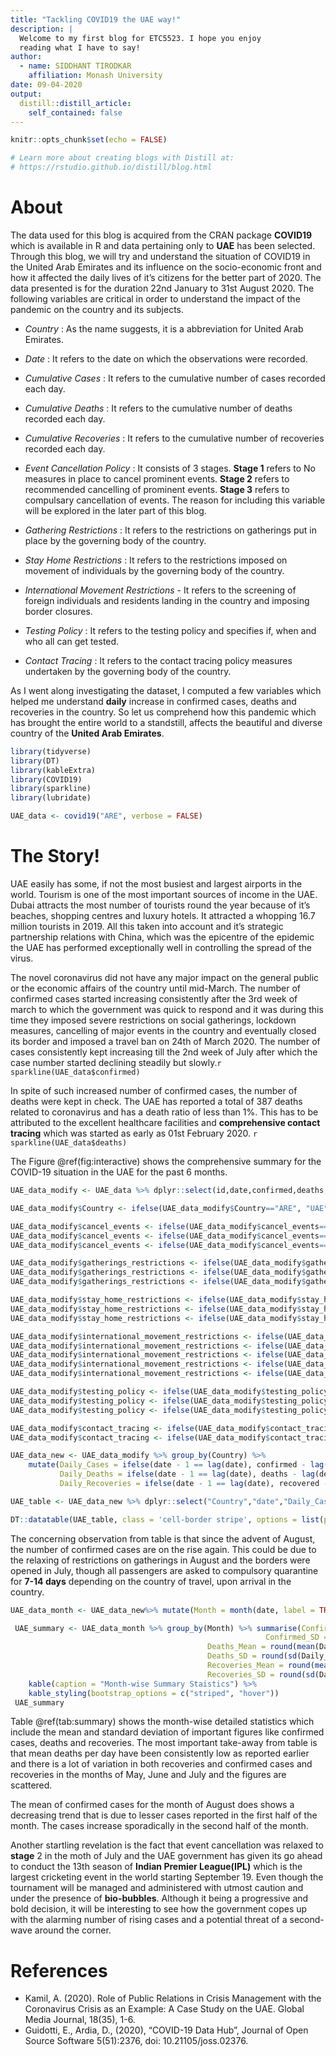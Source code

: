 ```yaml
---
title: "Tackling COVID19 the UAE way!"
description: |
  Welcome to my first blog for ETC5523. I hope you enjoy 
  reading what I have to say!
author:
  - name: SIDDHANT TIRODKAR 
    affiliation: Monash University
date: 09-04-2020
output:
  distill::distill_article:
    self_contained: false
---
```


```r
knitr::opts_chunk$set(echo = FALSE)

# Learn more about creating blogs with Distill at:
# https://rstudio.github.io/distill/blog.html

```

# About

The data used for this blog is acquired from the CRAN package **COVID19** which is available in R and data pertaining only to **UAE** has been selected. Through this blog, we will try and understand the situation of COVID19 in the United Arab Emirates and its influence on the socio-economic front and how it affected the daily lives of it's citizens for the better part of 2020. The data presented is for the duration 22nd January to 31st August 2020. The following variables are critical in order to understand the impact of the pandemic on the country and its subjects.

- *Country* : As the name suggests, it is a abbreviation for United Arab Emirates.

- *Date* : It refers to the date on which the observations were recorded.

- *Cumulative Cases* : It refers to the cumulative number of cases recorded each day.

- *Cumulative Deaths* : It refers to the cumulative number of deaths recorded each day.

- *Cumulative Recoveries* : It refers to the cumulative number of recoveries recorded each day.

- *Event Cancellation Policy* : It consists of 3 stages. **Stage 1** refers to No measures in place to cancel prominent events. **Stage 2** refers to recommended cancelling of prominent events. **Stage 3** refers to compulsary cancellation of events. The reason for including this variable will be explored in the later part of this blog.

- *Gathering Restrictions* : It refers to the restrictions on gatherings put in place by the governing body of the country.

- *Stay Home Restrictions* : It refers to the restrictions imposed on movement of individuals by the governing body of the country.

- *International Movement Restrictions* - It refers to the screening of foreign individuals and residents landing in the country and imposing border closures.

- *Testing Policy* : It refers to the testing policy and specifies if, when and who all can get tested.

- *Contact Tracing* : It refers to the contact tracing policy measures undertaken by the governing body of the country.

As I went along investigating the dataset, I computed a few variables which helped me understand **daily** increase in confirmed cases, deaths and recoveries in the country. So let us comprehend how this pandemic which has brought the entire world to a standstill, affects the beautiful and diverse country of the **United Arab Emirates**.

```r
library(tidyverse)
library(DT)
library(kableExtra)
library(COVID19)
library(sparkline)
library(lubridate)
```

```r
UAE_data <- covid19("ARE", verbose = FALSE)
```

# The Story!

UAE easily has some, if not the most busiest and largest airports in the world. Tourism is one of the most important sources of income in the UAE. Dubai attracts the most number of tourists round the year because of it's beaches, shopping centres and luxury hotels. It attracted a whopping 16.7 million tourists in 2019. All this taken into account and it's strategic partnership relations with China, which was the epicentre of the epidemic the UAE has performed exceptionally well in controlling the spread of the virus. 

The novel coronavirus did not have any major impact on the general public or the economic affairs of the country until mid-March. The number of confirmed cases started increasing consistently after the 3rd week of march to which the government was quick to respond and it was during this time they imposed severe restrictions on social gatherings, lockdown measures, cancelling of major events in the country and eventually closed its border and imposed a travel ban on 24th of March 2020. The number of cases consistently kept increasing till the 2nd week of July after which the case number started declining steadily but slowly.`r sparkline(UAE_data$confirmed)`

In spite of such increased number of confirmed cases, the number of deaths were kept in check. The UAE has reported a total of 387 deaths related to coronavirus and has a death ratio of less than 1%. This has to be attributed to the excellent healthcare facilities and **comprehensive contact tracing** which was started as early as 01st February 2020. `r sparkline(UAE_data$deaths)`

The Figure \@ref(fig:interactive) shows the comprehensive summary for the COVID-19 situation in the UAE for the past 6 months.



```r
UAE_data_modify <- UAE_data %>% dplyr::select(id,date,confirmed,deaths,recovered,cancel_events, gatherings_restrictions, stay_home_restrictions, international_movement_restrictions, testing_policy, contact_tracing) %>% rename(Country = id) %>% head(223)
```

```r
UAE_data_modify$Country <- ifelse(UAE_data_modify$Country=="ARE", "UAE", UAE_data_modify$Country)
```

```r
UAE_data_modify$cancel_events <- ifelse(UAE_data_modify$cancel_events=="0", "stage1", UAE_data_modify$cancel_events) 
UAE_data_modify$cancel_events <- ifelse(UAE_data_modify$cancel_events=="1", "stage2", UAE_data_modify$cancel_events)
UAE_data_modify$cancel_events <- ifelse(UAE_data_modify$cancel_events=="2", "stage3", UAE_data_modify$cancel_events)
```

```r
UAE_data_modify$gatherings_restrictions <- ifelse(UAE_data_modify$gatherings_restrictions=="0", "No Restrictions", UAE_data_modify$gatherings_restrictions)
UAE_data_modify$gatherings_restrictions <- ifelse(UAE_data_modify$gatherings_restrictions=="2", "100-1000 People allowed", UAE_data_modify$gatherings_restrictions)
UAE_data_modify$gatherings_restrictions <- ifelse(UAE_data_modify$gatherings_restrictions=="4", "Less than 10", UAE_data_modify$gatherings_restrictions)
```

```r
UAE_data_modify$stay_home_restrictions <- ifelse(UAE_data_modify$stay_home_restrictions=="0", "No Measures", UAE_data_modify$stay_home_restrictions)
UAE_data_modify$stay_home_restrictions <- ifelse(UAE_data_modify$stay_home_restrictions=="1", "Recommended staying at home", UAE_data_modify$stay_home_restrictions)
UAE_data_modify$stay_home_restrictions <- ifelse(UAE_data_modify$stay_home_restrictions=="2", "Restrictions on leaving home", UAE_data_modify$stay_home_restrictions)
```

```r
UAE_data_modify$international_movement_restrictions <- ifelse(UAE_data_modify$international_movement_restrictions=="0", "No Measures", UAE_data_modify$international_movement_restrictions)
UAE_data_modify$international_movement_restrictions <- ifelse(UAE_data_modify$international_movement_restrictions=="1", "Screening", UAE_data_modify$international_movement_restrictions)
UAE_data_modify$international_movement_restrictions <- ifelse(UAE_data_modify$international_movement_restrictions=="2", "Quarantine Measures", UAE_data_modify$international_movement_restrictions)
UAE_data_modify$international_movement_restrictions <- ifelse(UAE_data_modify$international_movement_restrictions=="3", "Ban on high-risk regions", UAE_data_modify$international_movement_restrictions)
UAE_data_modify$international_movement_restrictions <- ifelse(UAE_data_modify$international_movement_restrictions=="4", "Border Closed", UAE_data_modify$international_movement_restrictions)
```

```r
UAE_data_modify$testing_policy <- ifelse(UAE_data_modify$testing_policy=="0", "No Testing", UAE_data_modify$testing_policy)
UAE_data_modify$testing_policy <- ifelse(UAE_data_modify$testing_policy=="1", "Testing only if symptoms show", UAE_data_modify$testing_policy)
UAE_data_modify$testing_policy <- ifelse(UAE_data_modify$testing_policy=="3", "Open Public Testing", UAE_data_modify$testing_policy)
```

```r
UAE_data_modify$contact_tracing <- ifelse(UAE_data_modify$contact_tracing=="0", "No Contact Tracing", UAE_data_modify$contact_tracing)
UAE_data_modify$contact_tracing <- ifelse(UAE_data_modify$contact_tracing=="2", "Comprehensive Contact Tracing", UAE_data_modify$contact_tracing)
```



```r
UAE_data_new <- UAE_data_modify %>% group_by(Country) %>% 
    mutate(Daily_Cases = ifelse(date - 1 == lag(date), confirmed - lag(confirmed), NA),
           Daily_Deaths = ifelse(date - 1 == lag(date), deaths - lag(deaths), NA),
           Daily_Recoveries = ifelse(date - 1 == lag(date), recovered - lag(recovered), NA))
```

```r
UAE_table <- UAE_data_new %>% dplyr::select("Country","date","Daily_Cases","Daily_Deaths","Daily_Recoveries","cancel_events","stay_home_restrictions","international_movement_restrictions","contact_tracing") %>% rename(Date = date, "Events Cancellation Policy" = cancel_events, "Travel Restrictions"= international_movement_restrictions, "Indoor Restrictions" = stay_home_restrictions, "Contact Tracing" = contact_tracing)
```

```r
DT::datatable(UAE_table, class = 'cell-border stripe', options = list(pageLength = 5))
```

The concerning observation from table is that since the advent of August, the number of confirmed cases are on the rise again. This could be due to the relaxing of restrictions on gatherings in August and the borders were opened in July, though all passengers are asked to compulsory quarantine for **7-14 days** depending on the country of travel, upon arrival in the country.

```r
UAE_data_month <- UAE_data_new%>% mutate(Month = month(date, label = TRUE))

```

```r
 UAE_summary <- UAE_data_month %>% group_by(Month) %>% summarise(Confirmed_Mean = round(mean(Daily_Cases, na.rm = TRUE),2),
                                                         Confirmed_SD = round(sd(Daily_Cases, na.rm = TRUE),2),
                                            Deaths_Mean = round(mean(Daily_Deaths, na.rm = TRUE), 2),
                                            Deaths_SD = round(sd(Daily_Deaths, na.rm = TRUE),2),
                                            Recoveries_Mean = round(mean(Daily_Recoveries, na.rm = TRUE),2),
                                            Recoveries_SD = round(sd(Daily_Recoveries, na.rm = TRUE),2)) %>%
    kable(caption = "Month-wise Summary Staistics") %>%
    kable_styling(bootstrap_options = c("striped", "hover"))
 UAE_summary
```

Table \@ref(tab:summary) shows the month-wise detailed statistics which include the mean and standard deviation of important figures like confirmed cases, deaths and recoveries. The most important take-away from table is that mean deaths per day have been consistently low as reported earlier and there is a lot of variation in both recoveries and confirmed cases and recoveries in the months of May, June and July and the figures are scattered.

The mean of confirmed cases for the month of August does shows a decreasing trend that is due to lesser cases reported in the first half of the month. The cases increase sporadically in the second half of the month.


Another startling revelation is the fact that event cancellation was relaxed to **stage** 2 in the moth of July and the UAE government has given its go ahead to conduct the 13th season of **Indian Premier League(IPL)** which is the largest cricketing event in the world starting September 19. Even though the tournament will be managed and administered with utmost caution and under the presence of **bio-bubbles**. Although it being a progressive and bold decision, it will be interesting to see how the government copes up with the alarming number of rising cases and a potential threat of a second-wave around the corner.

# References

- Kamil, A. (2020). Role of Public Relations in Crisis Management with the Coronavirus Crisis as an Example: A Case Study on the UAE. Global Media Journal, 18(35), 1-6.
- Guidotti, E., Ardia, D., (2020), "COVID-19 Data Hub", Journal of Open Source Software 5(51):2376, doi: 10.21105/joss.02376.